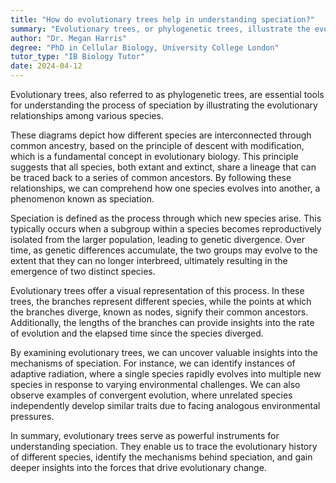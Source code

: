 ```yaml
---
title: "How do evolutionary trees help in understanding speciation?"
summary: "Evolutionary trees, or phylogenetic trees, illustrate the evolutionary relationships between species, aiding in the understanding of speciation and the development of biodiversity over time."
author: "Dr. Megan Harris"
degree: "PhD in Cellular Biology, University College London"
tutor_type: "IB Biology Tutor"
date: 2024-04-12
---
```


Evolutionary trees, also referred to as phylogenetic trees, are essential tools for understanding the process of speciation by illustrating the evolutionary relationships among various species.

These diagrams depict how different species are interconnected through common ancestry, based on the principle of descent with modification, which is a fundamental concept in evolutionary biology. This principle suggests that all species, both extant and extinct, share a lineage that can be traced back to a series of common ancestors. By following these relationships, we can comprehend how one species evolves into another, a phenomenon known as speciation.

Speciation is defined as the process through which new species arise. This typically occurs when a subgroup within a species becomes reproductively isolated from the larger population, leading to genetic divergence. Over time, as genetic differences accumulate, the two groups may evolve to the extent that they can no longer interbreed, ultimately resulting in the emergence of two distinct species.

Evolutionary trees offer a visual representation of this process. In these trees, the branches represent different species, while the points at which the branches diverge, known as nodes, signify their common ancestors. Additionally, the lengths of the branches can provide insights into the rate of evolution and the elapsed time since the species diverged.

By examining evolutionary trees, we can uncover valuable insights into the mechanisms of speciation. For instance, we can identify instances of adaptive radiation, where a single species rapidly evolves into multiple new species in response to varying environmental challenges. We can also observe examples of convergent evolution, where unrelated species independently develop similar traits due to facing analogous environmental pressures.

In summary, evolutionary trees serve as powerful instruments for understanding speciation. They enable us to trace the evolutionary history of different species, identify the mechanisms behind speciation, and gain deeper insights into the forces that drive evolutionary change.
    